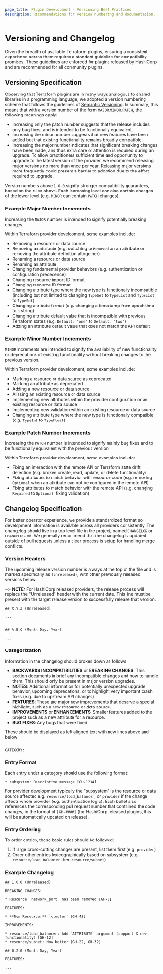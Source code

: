 ```yaml
---
page_title: Plugin Development - Versioning Best Practices
description: Recommendations for version numbering and documentation.
---
```


# Versioning and Changelog

Given the breadth of available Terraform plugins, ensuring a consistent experience across them requires a standard guideline for compatibility promises. These guidelines are enforced for plugins released by HashiCorp and are recommended for all community plugins.

## Versioning Specification

Observing that Terraform plugins are in many ways analogous to shared libraries in a programming language, we adopted a version numbering scheme that follows the guidelines of [Semantic Versioning](http://semver.org/). In summary, this means that with a version number of the form `MAJOR`.`MINOR`.`PATCH`, the following meanings apply:

- Increasing only the patch number suggests that the release includes only bug fixes, and is intended to be functionally equivalent.
- Increasing the minor number suggests that new features have been added but that existing functionality remains broadly compatible.
- Increasing the major number indicates that significant breaking changes have been made, and thus extra care or attention is required during an upgrade. To allow practitioners sufficient time and opportunity to upgrade to the latest version of the provider, we recommend releasing major versions no more than once per year. Releasing major versions more frequently could present a barrier to adoption due to the effort required to upgrade.

Version numbers above `1.0.0` signify stronger compatibility guarantees, based on the rules above. Each increasing level can also contain changes of the lower level (e.g. `MINOR` can contain `PATCH` changes).

### Example Major Number Increments

Increasing the `MAJOR` number is intended to signify potentially breaking changes.

Within Terraform provider development, some examples include:

- Removing a resource or data source
- Removing an attribute (e.g. switching to `Removed` on an attribute or removing the attribute definition altogether)
- Renaming a resource or data source
- Renaming an attribute
- Changing fundamental provider behaviors (e.g. authentication or configuration precedence)
- Changing resource import ID format
- Changing resource ID format
- Changing attribute type where the new type is functionally incompatible (including but not limited to changing `TypeSet` to `TypeList` and `TypeList` to `TypeSet`)
- Changing attribute format (e.g. changing a timestamp from epoch time to a string)
- Changing attribute default value that is incompatible with previous Terraform states (e.g. `Default: "one"` to `Default: "two"`)
- Adding an attribute default value that does not match the API default

### Example Minor Number Increments

`MINOR` increments are intended to signify the availability of new functionality or deprecations of existing functionality without breaking changes to the previous version.

Within Terraform provider development, some examples include:

- Marking a resource or data source as deprecated
- Marking an attribute as deprecated
- Adding a new resource or data source
- Aliasing an existing resource or data source
- Implementing new attributes within the provider configuration or an existing resource or data source
- Implementing new validation within an existing resource or data source
- Changing attribute type where the new type is functionally compatible (e.g. `TypeInt` to `TypeFloat`)

### Example Patch Number Increments

Increasing the `PATCH` number is intended to signify mainly bug fixes and to be functionally equivalent with the previous version.

Within Terraform provider development, some examples include:

- Fixing an interaction with the remote API or Terraform state drift detection (e.g. broken create, read, update, or delete functionality)
- Fixing attributes to match behavior with resource code (e.g. removing `Optional` when an attribute can not be configured in the remote API)
- Fixing attributes to match behavior with the remote API (e.g. changing `Required` to `Optional`, fixing validation)

## Changelog Specification

For better operator experience, we provide a standardized format so development information is available across all providers consistently. The changelog should live in a top level file in the project, named `CHANGELOG` or `CHANGELOG.md`. We generally recommend that the changelog is updated outside of pull requests unless a clear process is setup for handling merge conflicts.

### Version Headers

The upcoming release version number is always at the top of the file and is marked specifically as `(Unreleased)`, with other previously released versions below.

~> **NOTE:** For HashiCorp released providers, the release process will replace the "Unreleased" header with the current date. This line must be present with the target release version to successfully release that version.

```text
## X.Y.Z (Unreleased)

...


## A.B.C (Month Day, Year)

...
```

### Categorization

Information in the changelog should broken down as follows:

- **BACKWARDS INCOMPATIBILITIES** or **BREAKING CHANGES**: This section documents in brief any incompatible changes and how to handle them. This should only be present in major version upgrades.
- **NOTES**: Additional information for potentially unexpected upgrade behavior, upcoming deprecations, or to highlight very important crash fixes (e.g. due to upstream API changes)
- **FEATURES**: These are major new improvements that deserve a special highlight, such as a new resource or data source.
- **IMPROVEMENTS** or **ENHANCEMENTS**: Smaller features added to the project such as a new attribute for a resource.
- **BUG FIXES**: Any bugs that were fixed.

These should be displayed as left aligned text with new lines above and below:

```text

CATEGORY:

```

### Entry Format

Each entry under a category should use the following format:

```text
* subsystem: Descriptive message [GH-1234]
```

For provider development typically the "subsystem" is the resource or data source affected e.g. `resource/load_balancer`, or `provider` if the change affects whole provider (e.g. authentication logic). Each bullet also references the corresponding pull request number that contained the code changes, in the format of `[GH-####]` (for HashiCorp released plugins, this will be automatically updated on release).

### Entry Ordering

To order entries, these basic rules should be followed:

1. If large cross-cutting changes are present, list them first (e.g. `provider`)
1. Order other entries lexicographically based on subsystem (e.g. `resource/load_balancer` then `resource/subnet`)

### Example Changelog

```text
## 1.0.0 (Unreleased)

BREAKING CHANGES:

* Resource `network_port` has been removed [GH-1]

FEATURES:

* **New Resource:** `cluster` [GH-43]

IMPROVEMENTS:

* resource/load_balancer: Add `ATTRIBUTE` argument (support X new functionality) [GH-12]
* resource/subnet: Now better [GH-22, GH-32]

## 0.2.0 (Month Day, Year)

FEATURES:

...
```

